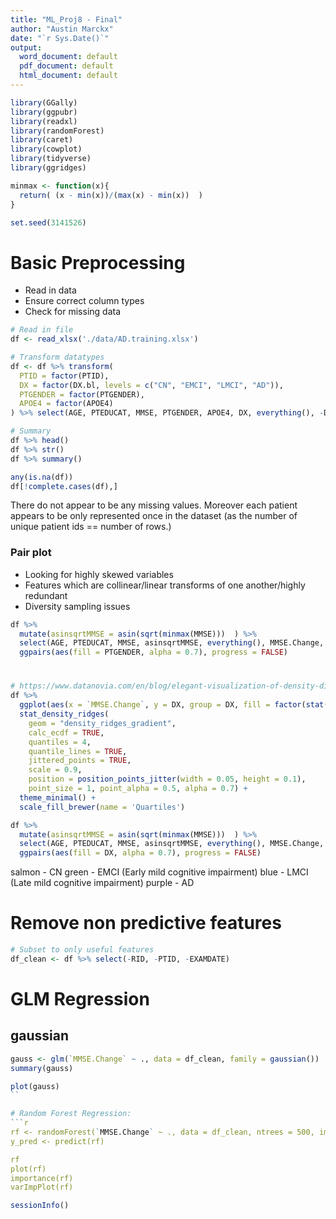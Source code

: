 ```yaml
---
title: "ML_Proj8 - Final"
author: "Austin Marckx"
date: "`r Sys.Date()`"
output:
  word_document: default
  pdf_document: default
  html_document: default
---
```


```r
library(GGally)
library(ggpubr)
library(readxl)
library(randomForest)
library(caret)
library(cowplot)
library(tidyverse)
library(ggridges)

minmax <- function(x){
  return( (x - min(x))/(max(x) - min(x))  )
}

set.seed(3141526)
```


# Basic Preprocessing

- Read in data
- Ensure correct column types
- Check for missing data


```r
# Read in file
df <- read_xlsx('./data/AD.training.xlsx')

# Transform datatypes
df <- df %>% transform(
  PTID = factor(PTID),
  DX = factor(DX.bl, levels = c("CN", "EMCI", "LMCI", "AD")),
  PTGENDER = factor(PTGENDER),
  APOE4 = factor(APOE4)
) %>% select(AGE, PTEDUCAT, MMSE, PTGENDER, APOE4, DX, everything(), -DX.bl)

# Summary
df %>% head()
df %>% str()
df %>% summary()

any(is.na(df))
df[!complete.cases(df),]

```

There do not appear to be any missing values. Moreover each patient appears to be only represented once in the dataset (as the number of unique patient ids == number of rows.)


### Pair plot

- Looking for highly skewed variables
- Features which are collinear/linear transforms of one another/highly redundant
- Diversity sampling issues

```r
df %>% 
  mutate(asinsqrtMMSE = asin(sqrt(minmax(MMSE)))  ) %>%
  select(AGE, PTEDUCAT, MMSE, asinsqrtMMSE, everything(), MMSE.Change, -RID, -PTID, -EXAMDATE) %>% # removing factors with too many levels or irrelevant features
  ggpairs(aes(fill = PTGENDER, alpha = 0.7), progress = FALSE)

```
#
```r
# https://www.datanovia.com/en/blog/elegant-visualization-of-density-distribution-in-r-using-ridgeline/
df %>%
  ggplot(aes(x = `MMSE.Change`, y = DX, group = DX, fill = factor(stat(quantile)))) + 
  stat_density_ridges(
    geom = "density_ridges_gradient",
    calc_ecdf = TRUE,
    quantiles = 4,
    quantile_lines = TRUE, 
    jittered_points = TRUE,
    scale = 0.9,
    position = position_points_jitter(width = 0.05, height = 0.1),
    point_size = 1, point_alpha = 0.5, alpha = 0.7) + 
  theme_minimal() +
  scale_fill_brewer(name = 'Quartiles')
```

```r
df %>% 
  mutate(asinsqrtMMSE = asin(sqrt(minmax(MMSE)))  ) %>%
  select(AGE, PTEDUCAT, MMSE, asinsqrtMMSE, everything(), MMSE.Change, -RID, -PTID, -EXAMDATE) %>% # removing factors with too many levels or irrelevant features
  ggpairs(aes(fill = DX, alpha = 0.7), progress = FALSE)

```


salmon - CN
green - EMCI (Early mild cognitive impairment)
blue - LMCI (Late mild cognitive impairment)
purple - AD

# Remove non predictive features
```r
# Subset to only useful features
df_clean <- df %>% select(-RID, -PTID, -EXAMDATE)

```

# GLM Regression

## gaussian
```r
gauss <- glm(`MMSE.Change` ~ ., data = df_clean, family = gaussian())
summary(gauss)

plot(gauss)
``

# Random Forest Regression: 
```r
rf <- randomForest(`MMSE.Change` ~ ., data = df_clean, ntrees = 500, importance = TRUE, type = 'regression')
y_pred <- predict(rf)

rf
plot(rf)
importance(rf)
varImpPlot(rf)
```






```r
sessionInfo()
```



